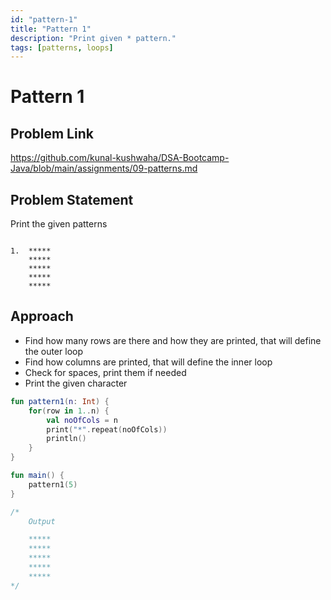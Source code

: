 ```yaml
---
id: "pattern-1"
title: "Pattern 1"
description: "Print given * pattern."
tags: [patterns, loops]
---
```





# Pattern 1

## Problem Link

https://github.com/kunal-kushwaha/DSA-Bootcamp-Java/blob/main/assignments/09-patterns.md

## Problem Statement

Print the given patterns

```text

1.  *****
    *****
    *****
    *****
    *****

```
## Approach

- Find how many rows are there and how they are printed, that will define the outer loop
- Find how columns are printed, that will define the inner loop
- Check for spaces, print them if needed
- Print the given character

<Tabs>
<TabItem value="kotlin" label="Kotlin">
<SolutionAuthor name="@msvhora"/>

```kt
fun pattern1(n: Int) {
    for(row in 1..n) {
		val noOfCols = n
        print("*".repeat(noOfCols))
        println()
    }
}

fun main() {	
    pattern1(5)
}

/*
    Output

    *****
    *****
    *****
    *****
    *****
*/
```
</TabItem>
</Tabs>